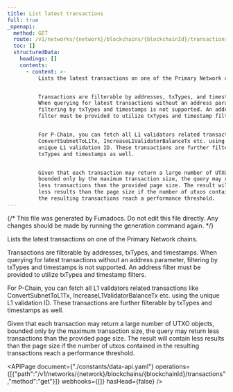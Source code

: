 ```yaml
---
title: List latest transactions
full: true
_openapi:
  method: GET
  route: /v1/networks/{network}/blockchains/{blockchainId}/transactions
  toc: []
  structuredData:
    headings: []
    contents:
      - content: >-
          Lists the latest transactions on one of the Primary Network chains.


          Transactions are filterable by addresses, txTypes, and timestamps.
          When querying for latest transactions without an address parameter,
          filtering by txTypes and timestamps is not supported. An address
          filter must be provided to utilize txTypes and timestamp filters.


          For P-Chain, you can fetch all L1 validators related transactions like
          ConvertSubnetToL1Tx, IncreaseL1ValidatorBalanceTx etc. using the
          unique L1 validation ID. These transactions are further filterable by
          txTypes and timestamps as well.


          Given that each transaction may return a large number of UTXO objects,
          bounded only by the maximum transaction size, the query may return
          less transactions than the provided page size. The result will contain
          less results than the page size if the number of utxos contained in
          the resulting transactions reach a performance threshold.
---
```


{/* This file was generated by Fumadocs. Do not edit this file directly. Any changes should be made by running the generation command again. */}

Lists the latest transactions on one of the Primary Network chains.

Transactions are filterable by addresses, txTypes, and timestamps. When querying for latest transactions without an address parameter, filtering by txTypes and timestamps is not supported. An address filter must be provided to utilize txTypes and timestamp filters.

For P-Chain, you can fetch all L1 validators related transactions like ConvertSubnetToL1Tx, IncreaseL1ValidatorBalanceTx etc. using the unique L1 validation ID. These transactions are further filterable by txTypes and timestamps as well.

Given that each transaction may return a large number of UTXO objects, bounded only by the maximum transaction size, the query may return less transactions than the provided page size. The result will contain less results than the page size if the number of utxos contained in the resulting transactions reach a performance threshold.

<APIPage document={"./constants/data-api.yaml"} operations={[{"path":"/v1/networks/{network}/blockchains/{blockchainId}/transactions","method":"get"}]} webhooks={[]} hasHead={false} />